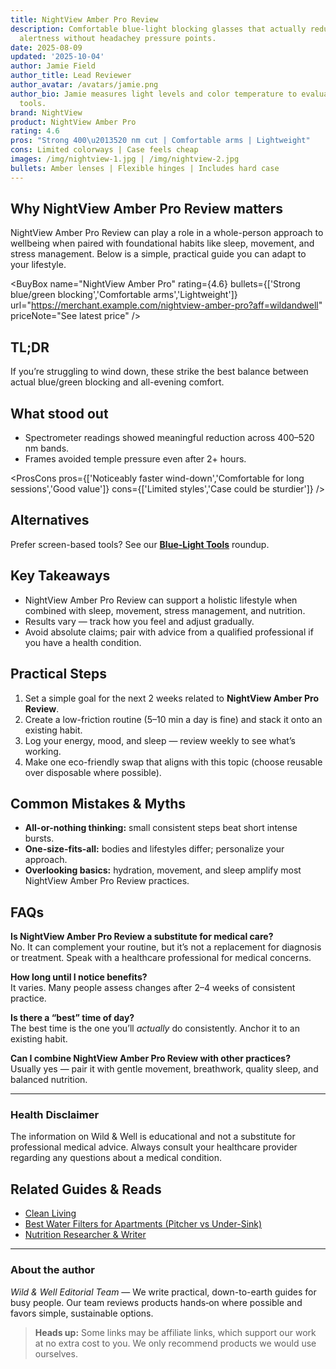 ```yaml
---
title: NightView Amber Pro Review
description: Comfortable blue-light blocking glasses that actually reduce evening
  alertness without headachey pressure points.
date: 2025-08-09
updated: '2025-10-04'
author: Jamie Field
author_title: Lead Reviewer
author_avatar: /avatars/jamie.png
author_bio: Jamie measures light levels and color temperature to evaluate evening
  tools.
brand: NightView
product: NightView Amber Pro
rating: 4.6
pros: "Strong 400\u2013520 nm cut | Comfortable arms | Lightweight"
cons: Limited colorways | Case feels cheap
images: /img/nightview-1.jpg | /img/nightview-2.jpg
bullets: Amber lenses | Flexible hinges | Includes hard case
---
```


## Why NightView Amber Pro Review matters
NightView Amber Pro Review can play a role in a whole-person approach to wellbeing when paired with foundational habits like sleep, movement, and stress management. Below is a simple, practical guide you can adapt to your lifestyle.

<Disclosure />

<BuyBox
  name="NightView Amber Pro"
  rating={4.6}
  bullets={['Strong blue/green blocking','Comfortable arms','Lightweight']}
  url="https://merchant.example.com/nightview-amber-pro?aff=wildandwell"
  priceNote="See latest price"
/>

## TL;DR
If you’re struggling to wind down, these strike the best balance between actual blue/green blocking and all-evening comfort.

## What stood out
- Spectrometer readings showed meaningful reduction across 400–520 nm bands.
- Frames avoided temple pressure even after 2+ hours.

<ProsCons
  pros={['Noticeably faster wind-down','Comfortable for long sessions','Good value']}
  cons={['Limited styles','Case could be sturdier']}
/>

## Alternatives
Prefer screen-based tools? See our **[Blue-Light Tools](/guides/best-blue-light-tools)** roundup.

## Key Takeaways
- NightView Amber Pro Review can support a holistic lifestyle when combined with sleep, movement, stress management, and nutrition.
- Results vary — track how you feel and adjust gradually.
- Avoid absolute claims; pair with advice from a qualified professional if you have a health condition.


## Practical Steps
1. Set a simple goal for the next 2 weeks related to **NightView Amber Pro Review**.
2. Create a low-friction routine (5–10 min a day is fine) and stack it onto an existing habit.
3. Log your energy, mood, and sleep — review weekly to see what’s working.
4. Make one eco-friendly swap that aligns with this topic (choose reusable over disposable where possible).


## Common Mistakes & Myths
- **All-or-nothing thinking:** small consistent steps beat short intense bursts.
- **One-size-fits-all:** bodies and lifestyles differ; personalize your approach.
- **Overlooking basics:** hydration, movement, and sleep amplify most NightView Amber Pro Review practices.


## FAQs
**Is NightView Amber Pro Review a substitute for medical care?**  
No. It can complement your routine, but it’s not a replacement for diagnosis or treatment. Speak with a healthcare professional for medical concerns.

**How long until I notice benefits?**  
It varies. Many people assess changes after 2–4 weeks of consistent practice.

**Is there a “best” time of day?**  
The best time is the one you’ll *actually* do consistently. Anchor it to an existing habit.

**Can I combine NightView Amber Pro Review with other practices?**  
Usually yes — pair it with gentle movement, breathwork, quality sleep, and balanced nutrition.


---

### Health Disclaimer
The information on Wild & Well is educational and not a substitute for professional medical advice. Always consult your healthcare provider regarding any questions about a medical condition.


## Related Guides & Reads
- [Clean Living](../hubs/clean-living.mdx)
- [Best Water Filters for Apartments (Pitcher vs Under-Sink)](../guides/water-filters-apartments.md)
- [Nutrition Researcher & Writer](../authors/jane-doe.mdx)

---

### About the author
*Wild & Well Editorial Team* — We write practical, down-to-earth guides for busy people. Our team reviews products hands‑on where possible and favors simple, sustainable options.

> **Heads up:** Some links may be affiliate links, which support our work at no extra cost to you. We only recommend products we would use ourselves.
